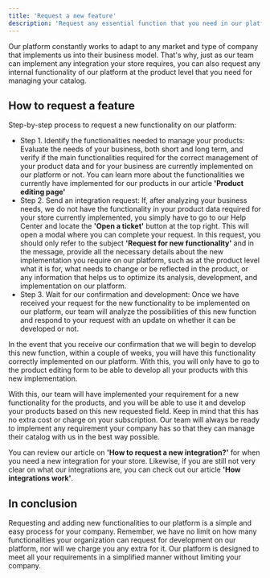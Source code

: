 ```yaml
---
title: 'Request a new feature'
description: 'Request any essential function that you need in our platform.'
---
```


Our platform constantly works to adapt to any market and type of company that implements us into their business model. That's why, just as our team can implement any integration your store requires, you can also request any internal functionality of our platform at the product level that you need for managing your catalog.

## How to request a feature

Step-by-step process to request a new functionality on our platform:

- Step 1. Identify the functionalities needed to manage your products: Evaluate the needs of your business, both short and long term, and verify if the main functionalities required for the correct management of your product data and for your business are currently implemented on our platform or not. You can learn more about the functionalities we currently have implemented for our products in our article **'Product editing page'**
- Step 2. Send an integration request: If, after analyzing your business needs, we do not have the functionality in your product data required for your store currently implemented, you simply have to go to our Help Center and locate the **'Open a ticket'** button at the top right. This will open a modal where you can complete your request. In this request, you should only refer to the subject **'Request for new functionality'** and in the message, provide all the necessary details about the new implementation you require on our platform, such as at the product level what it is for, what needs to change or be reflected in the product, or any information that helps us to optimize its analysis, development, and implementation on our platform.
- Step 3. Wait for our confirmation and development: Once we have received your request for the new functionality to be implemented on our platform, our team will analyze the possibilities of this new function and respond to your request with an update on whether it can be developed or not.

In the event that you receive our confirmation that we will begin to develop this new function, within a couple of weeks, you will have this functionality correctly implemented on our platform. With this, you will only have to go to the product editing form to be able to develop all your products with this new implementation.

With this, our team will have implemented your requirement for a new functionality for the products, and you will be able to use it and develop your products based on this new requested field. Keep in mind that this has no extra cost or charge on your subscription. Our team will always be ready to implement any requirement your company has so that they can manage their catalog with us in the best way possible.

You can review our article on **'How to request a new integration?'** for when you need a new integration for your store. Likewise, if you are still not very clear on what our integrations are, you can check out our article **'How integrations work'**.

## In conclusion

Requesting and adding new functionalities to our platform is a simple and easy process for your company. Remember, we have no limit on how many functionalities your organization can request for development on our platform, nor will we charge you any extra for it. Our platform is designed to meet all your requirements in a simplified manner without limiting your company.